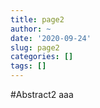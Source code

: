 ```yaml
---
title: page2
author: ~
date: '2020-09-24'
slug: page2
categories: []
tags: []
---
```




#Abstract2
aaa